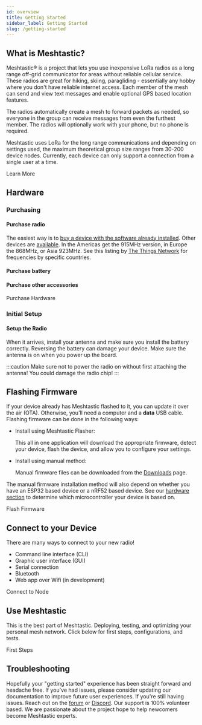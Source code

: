```yaml
---
id: overview
title: Getting Started
sidebar_label: Getting Started
slug: /getting-started
---
```



## What is Meshtastic?

Meshtastic® is a project that lets you use inexpensive LoRa radios as a long range off-grid communicator for areas without reliable cellular service. These radios are great for hiking, skiing, paragliding - essentially any hobby where you don't have reliable internet access. Each member of the mesh can send and view text messages and enable optional GPS based location features.

The radios automatically create a mesh to forward packets as needed, so everyone in the group can receive messages from even the furthest member. The radios will optionally work with your phone, but no phone is required.

Meshtastic uses LoRa for the long range communications and depending on settings used, the maximum theoretical group size ranges from 30-200 device nodes. Currently, each device can only support a connection from a single user at a time.

<div className="indexCtasBody">
  <Link
    className={'button button--outline  button--lg cta--button'}
    to={'/docs/about'}
  >
    Learn More
  </Link>
</div>

## Hardware

### Purchasing

#### Purchase radio

The easiest way is to [buy a device with the software already installed](https://www.aliexpress.com/item/4001178678568.html). Other devices are [available](/docs/hardware/supported/tbeam). In the Americas get the 915MHz version, in Europe the 868MHz, or Asia 923MHz. See this listing by [The Things Network](https://www.thethingsnetwork.org/docs/lorawan/frequencies-by-country.html) for frequencies by specific countries.

#### Purchase battery

#### Purchase other accessories

<div className="indexCtasBody">
  <Link
    className={'button button--outline  button--lg cta--button'}
    to={'/docs/hardware'}
  >
    Purchase Hardware
  </Link>
</div>

### Initial Setup

#### Setup the Radio

When it arrives, install your antenna and make sure you install the battery correctly. Reversing the battery can damage your device. Make sure the antenna is on when you power up the board.

:::caution
Make sure not to power the radio on without first attaching the antenna! You could damage the radio chip!
:::

## Flashing Firmware

If your device already has Meshtastic flashed to it, you can update it over the air (OTA). Otherwise, you'll need a computer and a **data** USB cable. Flashing firmware can be done in the following ways:

- Install using Meshtastic Flasher:

  This all in one application will download the appropriate firmware, detect your device, flash the device, and allow you to configure your settings.

- Install using manual method:

  Manual firmware files can be downloaded from the [Downloads](/downloads) page.

The manual firmware installation method will also depend on whether you have an ESP32 based device or a nRF52 based device. See our [hardware section](/docs/hardware) to determine which microcontroller your device is based on.

<div className="indexCtasBody">
  <Link
    className={'button button--outline  button--lg cta--button'}
    to={'/docs/getting-started/flashing-firmware'}
  >
    Flash Firmware
  </Link>
</div>

## Connect to your Device

There are many ways to connect to your new radio!

- Command line interface (CLI)
- Graphic user interface (GUI)
- Serial connection
- Bluetooth
- Web app over Wifi (in development)

<div className="indexCtasBody">
  <Link
    className={'button button--outline  button--lg cta--button'}
    to={'/docs/getting-started/clients'}
  >
    Connect to Node
  </Link>
</div>

## Use Meshtastic

This is the best part of Meshtastic. Deploying, testing, and optimizing your personal mesh network. Click below for first steps, configurations, and tests.

<div className="indexCtasBody">
  <Link
    className={'button button--outline  button--lg cta--button'}
    to={'/docs/getting-started/first-steps'}
  >
    First Steps
  </Link>
</div>

## Troubleshooting

Hopefully your "getting started" experience has been straight forward and headache free. If you've had issues, please consider updating our documentation to improve future user experiences. If you're still having issues. Reach out on the [forum](https://meshtastic.discourse.group) or [Discord](https://discord.com/invite/UQJ5QuM7vq). Our support is 100% volunteer based. We are passionate about the project hope to help newcomers become Meshtastic experts.
